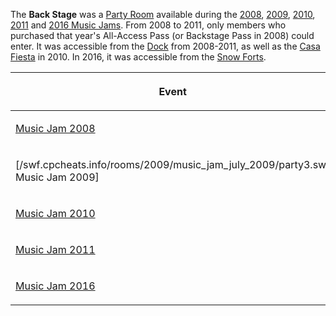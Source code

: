 

The '''Back Stage''' was a [[Party Room]] available during the [[Music Jam 2008|2008]], [[Music Jam 2009|2009]], [[Music Jam 2010|2010]], [[Music Jam 2011|2011]] and [[Music Jam 2016|2016 Music Jams]]. From 2008 to 2011, only members who purchased that year's All-Access Pass (or Backstage Pass in 2008) could enter. It was accessible from the [[Dock]] from 2008-2011, as well as the [[Casa Fiesta]] in 2010. In 2016, it was accessible from the [[Snow Forts]].

<center>
{|class="wikitable" border="1"
!Event!!Music
|-
|[[Media:RoomsParty1-MusicJam2008.swf|Music Jam 2008]]||[[Media:Music242.swf|242]]
|-
|[/swf.cpcheats.info/rooms/2009/music_jam_july_2009/party3.swf Music Jam 2009]||
|-
|[[Media:RoomsParty3-MusicJam2010.swf|Music Jam 2010]]||rowspan=2|[[Media:Music293.swf|293]]
|-
|[[Media:MusicJam2011Party3.swf|Music Jam 2011]]
|-
|[[Media:RoomsParty11-MusicJam2016.swf|Music Jam 2016]]||[[Media:Music1143.swf|1143]]
|}
</center>